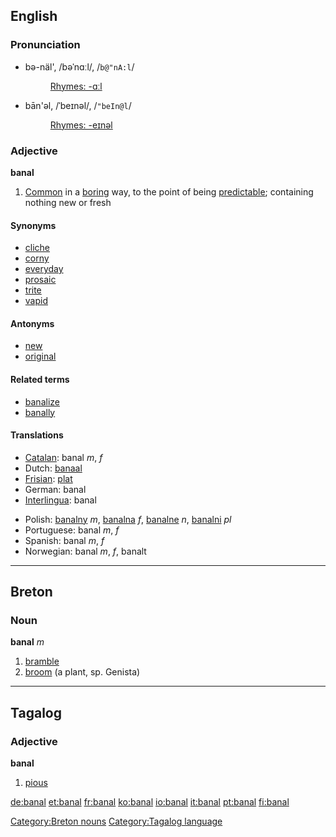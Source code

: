 ==English==
===Pronunciation===
*bə-näl', /bəˈnɑːl/, /<tt>b@"nA:l</tt>/
*:[[Rhymes:English:-ɑːl|Rhymes: -ɑːl]]
*bān'əl, /ˈbeɪnəl/, /<tt>"beIn@l</tt>/
*:[[Rhymes:English:-eɪnəl|Rhymes: -eɪnəl]]

===Adjective===
'''banal'''
# [[Common]] in a [[boring]] way, to the point of being [[predictable]]; containing nothing new or fresh

====Synonyms====
* [[cliche]]
* [[corny]]
* [[everyday]]
* [[prosaic]]
* [[trite]]
* [[vapid]]

====Antonyms====
* [[new]]
* [[original]]

====Related terms====
* [[banalize]]
* [[banally]]

====Translations====
{{top}}
*[[Catalan]]: banal ''m'', ''f''
*Dutch: [[banaal]]
*[[Frisian]]: [[plat]]
*German: banal
*[[Interlingua]]: banal
{{mid}}
*Polish: [[banalny]] ''m'', [[banalna]] ''f'', [[banalne]] ''n'', [[banalni]] ''pl''
*Portuguese: banal ''m'', ''f''
*Spanish: banal ''m'', ''f''
*Norwegian: banal ''m'', ''f'', banalt
{{bottom}}

----

==Breton==
===Noun===
'''banal''' ''m''

# [[bramble]]
# [[broom]] (a plant, sp. Genista)

[[Category:Breton nouns]]

----

==Tagalog==
===Adjective===
'''banal'''

#[[pious]]

[[Category:Tagalog language]]

[[de:banal]]
[[et:banal]]
[[fr:banal]]
[[ko:banal]]
[[io:banal]]
[[it:banal]]
[[pt:banal]]
[[fi:banal]]